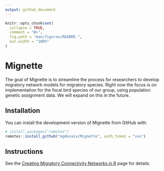 ```yaml
---
output: github_document
---
```


<!-- README.md is generated from README.Rmd. Please edit that file -->

```r
knitr::opts_chunk$set(
  collapse = TRUE,
  comment = "#>",
  fig.path = "man/figures/README-",
  out.width = "100%"
)
```

# Mignette

<!-- badges: start -->
<!-- badges: end -->


The goal of Mignette is to streamline the process for researchers to develop migratory network models for migratory species. Right now the focus is on implementation for the focal bird species of our group, using population genetic assignment data. We will expand on this in the future.

## Installation

You can install the development version of Mignette from GitHub with:

``` r
# install.packages("remotes")
remotes::install_github("mgdesaix/Mignette", auth_token = "xxx")
```

## Instructions

See the [Creating Migratory Connectivity Networks in R](https://mgdesaix.github.io/connectivity-book/) page for details.
